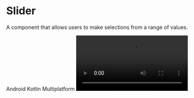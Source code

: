 
# Slider

A component that allows users to make selections from a range of values.

<TagContainer>
  <Tag>Android</Tag>
  <Tag>Kotlin Multiplatform</Tag>
</TagContainer>

<Video src="https://files.catbox.moe/p9k3m2.mp4" />

<br />

## Installation

Slider uses the slider implementation from the [composables](https://github.com/nomanr/composables/tree/main/composables/src/main/java/com/nomanr/composables/slider) library.

<ComposablesCallout />

```kotlin copy
dependencies {
    api("com.nomanr:composables:$version")
}
```

Then add the component:

```bash copy
./gradlew lumo --add Slider
```

## Usage

### Basic Slider

```kotlin copy
var value by remember { mutableFloatStateOf(0.5f) }

Slider(
    value = value,
    onValueChange = { value = it }
)
```

### Range Slider

```kotlin copy
var range by remember { mutableStateOf(0.2f..0.8f) }

RangeSlider(
    value = range,
    onValueChange = { range = it },
    valueRange = 0f..100f,
    steps = 4,
    colors = SliderDefaults.colors(
        thumbColor = AppTheme.colors.primary,
        activeTrackColor = AppTheme.colors.primary
    )
)
```

## API Documentation

### Slider Parameters

| Parameter           | Type                       | Description                   |
| ------------------- | -------------------------- | ----------------------------- |
| `value`             | `Float`                    | Current value of the slider   |
| `onValueChange`     | `(Float) -> Unit`          | Called when value changes     |
| `modifier`          | `Modifier`                 | Modifier for the slider       |
| `enabled`           | `Boolean`                  | Whether the slider is enabled |
| `valueRange`        | `ClosedRange<Float>`       | Range of valid values         |
| `steps`             | `Int`                      | Number of discrete steps      |
| `colors`            | `SliderColors`             | Colors for different states   |
| `interactionSource` | `MutableInteractionSource` | Source of interactions        |

### RangeSlider Parameters

| Parameter                | Type                           | Description                        |
| ------------------------ | ------------------------------ | ---------------------------------- |
| `value`                  | `ClosedRange<Float>`           | Current range values               |
| `onValueChange`          | `(ClosedRange<Float>) -> Unit` | Called when range changes          |
| `modifier`               | `Modifier`                     | Modifier for the slider            |
| `enabled`                | `Boolean`                      | Whether the slider is enabled      |
| `valueRange`             | `ClosedRange<Float>`           | Range of valid values              |
| `steps`                  | `Int`                          | Number of discrete steps           |
| `colors`                 | `SliderColors`                 | Colors for different states        |
| `startInteractionSource` | `MutableInteractionSource`     | Source of start thumb interactions |
| `endInteractionSource`   | `MutableInteractionSource`     | Source of end thumb interactions   |
